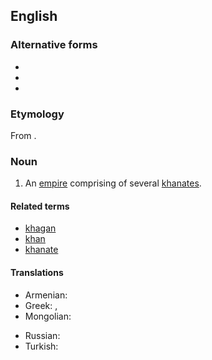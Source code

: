 ==English==

===Alternative forms===
* {{l|en|kaganate}}
* {{l|en|kaganat}}
* {{l|en|khakanate}}

===Etymology===
From {{suffix|khagan|ate|lang=en}}.

===Noun===
{{en-noun}}

# An [[empire]] comprising of several [[khanate|khanates]].

====Related terms====
* [[khagan]]
* [[khan]]
* [[khanate]]

====Translations====
{{trans-top|an empire comprising of several khanates.}}
* Armenian: {{t|hy|խաքանություն}}
* Greek: {{t+|el|χαγανάτο|n}}, {{t+|el|χανάτο|n}}
* Mongolian: {{t-needed|mn}}
{{trans-mid}}
* Russian: {{t+|ru|каганат|m|tr=kaganát|sc=Cyrl}}
* Turkish: {{t-needed|tr}}
{{trans-bottom}}